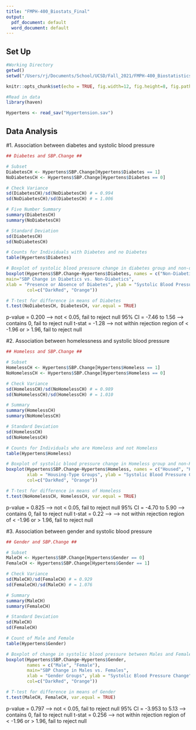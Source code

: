 ```yaml
---
title: "FMPH-400_Biostats_Final"
output:
  pdf_document: default
  word_document: default
---
```


## Set Up ##

```r
#Working Directory
getwd()
setwd("/Users/rj/Documents/School/UCSD/Fall_2021/FMPH-400_Biostatistics")

knitr::opts_chunk$set(echo = TRUE, fig.width=12, fig.height=8, fig.path='Fig/')

#Read in data
library(haven)

Hypertens <- read_sav("Hypertension.sav")

```

## Data Analysis ##

#1. Association between diabetes and systolic blood pressure

```r
## Diabetes and SBP.Change ##

# Subset
DiabetesCH <- Hypertens$SBP.Change[Hypertens$Diabetes == 1]
NoDiabetesCH <- Hypertens$SBP.Change[Hypertens$Diabetes == 0]

# Check Variance
sd(DiabetesCH)/sd(NoDiabetesCH) # = 0.994
sd(NoDiabetesCH)/sd(DiabetesCH) # = 1.006

# Five Number Summary
summary(DiabetesCH)
summary(NoDiabetesCH)

# Standard Deviation
sd(DiabetesCH)
sd(NoDiabetesCH)

# Counts for Individuals with Diabetes and no Diabetes
table(Hypertens$Diabetes)
```

```r
# Boxplot of systolic blood pressure change in diabetes group and non-diabetes group
boxplot(Hypertens$SBP.Change~Hypertens$Diabetes, names = c("Non-Diabetic", "Diabetic"), 
main="SBP Change in Diabetics vs. Non-Diabetics", 
xlab = "Presence or Absence of Diabetes", ylab = "Systolic Blood Pressure Change",
        col=c("DarkRed", "Orange"))
```


```r
# T-test for difference in means of Diabetes
t.test(NoDiabetesCH, DiabetesCH, var.equal = TRUE)
```

p-value = 0.200 --> not < 0.05, fail to reject null
95% CI = -7.46 to 1.56 --> contains 0, fail to reject null
t-stat = -1.28 --> not within rejection region of < -1.96 or  > 1.96, fail to reject null

#2. Association between homelessness and systolic blood pressure

```r
## Homeless and SBP.Change ##

# Subset
HomelessCH <- Hypertens$SBP.Change[Hypertens$Homeless == 1]
NoHomelessCH <- Hypertens$SBP.Change[Hypertens$Homeless == 0]

# Check Variance
sd(HomelessCH)/sd(NoHomelessCH) # = 0.989
sd(NoHomelessCH)/sd(HomelessCH) # = 1.010

# Summary
summary(HomelessCH)
summary(NoHomelessCH)

# Standard Deviation
sd(HomelessCH)
sd(NoHomelessCH)

# Counts for Individuals who are Homeless and not Homeless
table(Hypertens$Homeless)
```

```r
# Boxplot of systolic blood pressure change in Homeless group and non-Homeless groups
boxplot(Hypertens$SBP.Change~Hypertens$Homeless, names = c("Housed", "Homeless"), main = "SBP Change in Homeless vs. Non-Homeless", 
        xlab = "Housing-Type Groups", ylab = "Systolic Blood Pressure Change",
        col=c("DarkRed", "Orange"))
```


```r
# T-test for difference in means of Homeless
t.test(NoHomelessCH, HomelessCH, var.equal = TRUE)
```

p-value = 0.825 --> not < 0.05, fail to reject null
95% CI = -4.70 to 5.90 --> contains 0, fail to reject null
t-stat = 0.22 --> --> not within rejection region of < -1.96 or  > 1.96, fail to reject null

#3. Association between gender and systolic blood pressure

```r
## Gender and SBP.Change ##

# Subset
MaleCH <- Hypertens$SBP.Change[Hypertens$Gender == 0]
FemaleCH <- Hypertens$SBP.Change[Hypertens$Gender == 1]

# Check Variance
sd(MaleCH)/sd(FemaleCH) # = 0.929
sd(FemaleCH)/sd(MaleCH) # = 1.076 

# Summary
summary(MaleCH)
summary(FemaleCH)

# Standard Deviation
sd(MaleCH)
sd(FemaleCH)

# Count of Male and Female
table(Hypertens$Gender)

```

```r
# Boxplot of change in systolic blood pressure between Males and Females
boxplot(Hypertens$SBP.Change~Hypertens$Gender,
        names = c("Male", "Female"),
        main="SBP Change in Males vs. Females",
        xlab = "Gender Groups", ylab = "Systolic Blood Pressure Change", 
        col=c("DarkRed", "Orange"))
```


```r
# T-test for difference in means of Gender
t.test(MaleCH, FemaleCH, var.equal = TRUE)
```

p-value = 0.797 --> not < 0.05, fail to reject null
95% CI = -3.953 to 5.13 --> contains 0, fail to reject null
t-stat = 0.256 --> not within rejection region of < -1.96 or  > 1.96, fail to reject null


